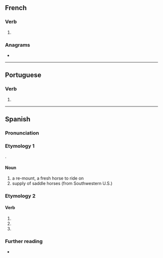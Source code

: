 {{also|remontá}}
==French==

===Verb===
{{head|fr|verb form}}

# {{inflection of|fr|remonter||3|s|phis}}

===Anagrams===
* {{anagrams|fr|montera}}

----

==Portuguese==

===Verb===
{{head|pt|verb form}}

# {{pt-verb-form-of|remontar}}

----

==Spanish==

===Pronunciation===
{{es-IPA}}

===Etymology 1===
{{deverbal|es|remontar}}.

====Noun====
{{es-noun|f}}

# a re-mount, a fresh horse to ride on
# supply of saddle horses (from Southwestern U.S.)

===Etymology 2===
{{nonlemma}}

====Verb====
{{head|es|verb form}}

# {{es-verb form of|ending=ar|mood=imperative|sense=affirmative|pers=2|formal=no|number=singular|remontar}}
# {{es-verb form of|ending=ar|mood=indicative|tense=present|pers=2|formal=yes|number=singular|remontar}}
# {{es-verb form of|ending=ar|mood=indicative|tense=present|pers=3|number=singular|remontar}}

===Further reading===
* {{R:DRAE}}